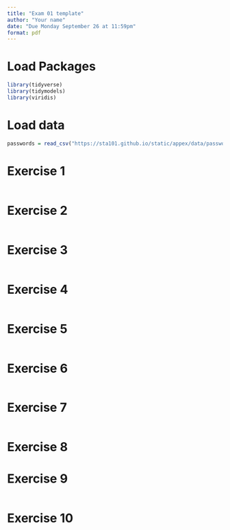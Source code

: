 ```yaml
---
title: "Exam 01 template"
author: "Your name"
date: "Due Monday September 26 at 11:59pm"
format: pdf
---
```


# Load Packages

```r
library(tidyverse)
library(tidymodels)
library(viridis)
``` 

# Load data

```r
passwords = read_csv("https://sta101.github.io/static/appex/data/passwords.csv")
```


# Exercise 1

```r

```

# Exercise 2

```r

```

# Exercise 3

```r

```


# Exercise 4

```r

```

# Exercise 5

```r

```

# Exercise 6

```r

```

# Exercise 7

```r

```

# Exercise 8


# Exercise 9

```r

```

# Exercise 10 

```r

```